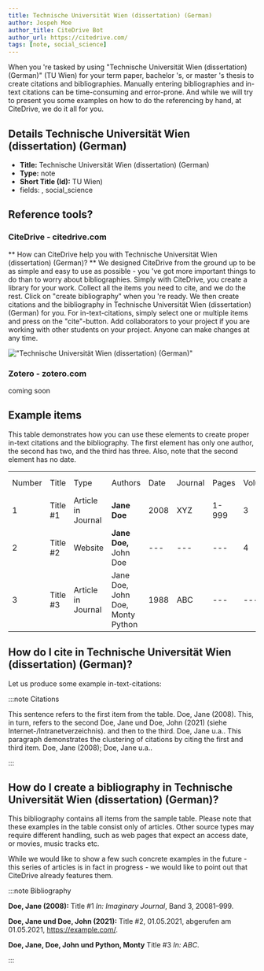 ```yaml
---
title: Technische Universität Wien (dissertation) (German)
author: Jospeh Moe
author_title: CiteDrive Bot
author_url: https://citedrive.com/
tags: [note, social_science]
---
```


When you 're tasked by using "Technische Universität Wien (dissertation) (German)" (TU Wien) for your term paper, bachelor 's, or master 's thesis to create citations and bibliographies.
Manually entering bibliographies and in-text citations can be time-consuming and error-prone. And while we will try to present you some examples on how to do the referencing by hand, at CiteDrive, we do it all for you.

## Details  Technische Universität Wien (dissertation) (German)
* **Title:** Technische Universität Wien (dissertation) (German)
* **Type:** note
* **Short Title (Id):** TU Wien)
* fields: , social_science

## Reference tools?
### CiteDrive - citedrive.com
** How can CiteDrive help you with Technische Universität Wien (dissertation) (German)? **
We designed CiteDrive from the ground up to be as simple and easy to use as possible - you 've got more important things to do than to worry about bibliographies. Simply with CiteDrive, you create a library for your work. Collect all the items you need to cite, and we do the rest. Click on "create bibliography" when you 're ready. We then create citations and the bibliography in Technische Universität Wien (dissertation) (German) for you. For in-text-citations, simply select one or multiple items and press on the "cite"-button. Add collaborators to your project if you are working with other students on your project. Anyone can make changes at any time.


!["Technische Universität Wien (dissertation) (German)"](images/technische-universitat-wien-dissertation-german.svg "Choose Technische Universität Wien (dissertation) (German) in the CiteDrive App")

### Zotero - zotero.com

coming soon

## Example items

This table demonstrates how you can use these elements to create proper in-text citations and the bibliography. The first element has only one author, the second has two, and the third has three. Also, note that the second element has no date.


<table>
  <tr>
   <td>Number
   </td>
   <td>Title
   </td>
   <td>Type
   </td>
   <td>Authors
   </td>
   <td>Date
   </td>
   <td>Journal
   </td>
   <td>Pages
   </td>
   <td>Volume
   </td>
   <td>Issue
   </td>
   <td>Access Date
   </td>
  </tr>
  <tr>
   <td>1
   </td>
   <td>Title #1
   </td>
   <td>Article in Journal
   </td>
   <td><strong>Jane Doe</strong>
   </td>
   <td>2008
   </td>
   <td>XYZ
   </td>
   <td>1-999
   </td>
   <td>3
   </td>
   <td>2
   </td>
   <td>--
   </td>
  </tr>
  <tr>
   <td>
2
   </td>
   <td>Title #2
   </td>
   <td>Website
   </td>
   <td><strong>Jane Doe, </strong>John Doe
   </td>
   <td>---
   </td>
   <td>---
   </td>
   <td>---
   </td>
   <td>4
   </td>
   <td>---
   </td>
   <td>2020-05-01
   </td>
  </tr>
  <tr>
   <td>3
   </td>
   <td>Title #3
   </td>
   <td>Article in Journal
   </td>
   <td>Jane Doe, John Doe, Monty Python
   </td>
   <td>1988
   </td>
   <td>ABC
   </td>
   <td>---
   </td>
   <td>---
   </td>
   <td>16
   </td>
   <td>---
   </td>
  </tr>
</table>



## How do I cite in  Technische Universität Wien (dissertation) (German)?

Let us produce some example in-text-citations:

:::note Citations


This sentence refers to the first item from the table. Doe, Jane (2008). This, in turn, refers to the second Doe, Jane und Doe, John  (2021) (siehe Internet-/Intranetverzeichnis).
and then to the third.  Doe, Jane u.a..
This paragraph demonstrates the clustering of citations by citing the first and third item. Doe, Jane (2008); Doe, Jane u.a..

:::

## How do I create a bibliography in Technische Universität Wien (dissertation) (German)?

This bibliography contains all items from the sample table. Please note that these examples in the table consist only of articles. Other source types may require different handling, such as web pages that expect an access date, or movies, music tracks etc.

While we would like to show a few such concrete examples in the future - this series of articles is in fact in progress - we would like to point out that CiteDrive already features them.

:::note Bibliography

<b>Doe, Jane (<b>2008</b>):</b> Title #1<i> In: </i><i>Imaginary Journal</i>, Band 3, 20081–999.

<b>Doe, Jane und Doe, John  (<b>2021</b>):</b> Title #2, 01.05.2021, abgerufen am 01.05.2021, https://example.com/.

<b>Doe, Jane, Doe, John und Python, Monty</b> Title #3<i> In: </i><i>ABC</i>.



:::


        